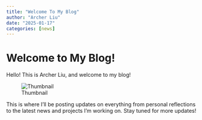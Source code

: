 ```yaml
---
title: "Welcome To My Blog"
author: "Archer Liu"
date: "2025-01-17"
categories: [news]
---
```


# Welcome to My Blog!

Hello! This is Archer Liu, and welcome to my blog!

![Thumbnail](thumbnail.jpg)

This is where I'll be posting updates on everything from personal reflections to the latest news and projects I'm working on. Stay tuned for more updates!
